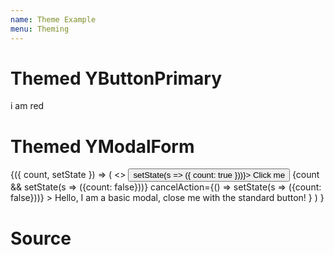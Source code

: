 ```yaml
---
name: Theme Example
menu: Theming
---
```



# Themed YButtonPrimary

<YButtonPrimary> i am red</YButtonPrimary>

# Themed YModalForm

<Playground>
<State initialState={{ count: false }}>
<Observe>
{({ count, setState }) => (
	<>
		<button onClick={() => setState(s => ({ count: true }))}>
		Click me
		</button>
		{count &&
			<YModalForm
				title='Modal Title'
				submitAction={() => setState(s => ({count: false}))}
				cancelAction={() => setState(s => ({count: false}))}
			>
				Hello, I am a basic modal, close me with the standard button!
			</YModalForm>
		}
	</>
) }
</Observe>
</State>
</Playground>

# Source
<SourceDisplay source={source} />